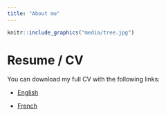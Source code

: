 ```yaml
---
title: "About me"
---
```


```r
knitr::include_graphics("media/tree.jpg")
```



# Resume / CV

You can download my full CV with the following links:

- <a target="_blank" href="DominiqueMakowski_CV.pdf#" class="download" title="English">English</a>

- <a target="_blank" href="DominiqueMakowski_CV_fr.pdf#" class="download" title="French">French</a>


